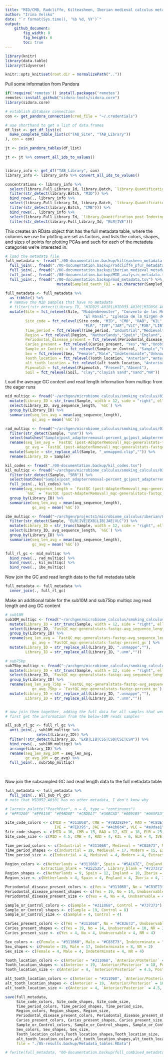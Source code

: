 ```yaml
---
title: "MID/CMB, Radcliffe, Kilteasheen, Iberian medieval calculus metadata and colors"
author: "Irina Velsko"
date: "`r format(Sys.time(), '%b %d, %Y')`"
output:
    github_document:
        fig_width: 8
        fig_height: 6
        toc: true
---
```


```r
library(knitr)
library(data.table)
library(tidyverse)

```

```r
knitr::opts_knit$set(root.dir = normalizePath(".."))
```

Pull some information from Pandora
```r

if(!require('remotes')) install.packages('remotes')
remotes::install_github("sidora-tools/sidora.core")
library(sidora.core)

# establish database connection
con <- get_pandora_connection(cred_file = "~/.credentials")

```

```r
# use shorthand to get a list of data.frames
df_list <- get_df_list(c(
  make_complete_table_list(c("TAB_Site", "TAB_Library"))
), con = con)

jt <- join_pandora_tables(df_list)

jt <- jt %>% convert_all_ids_to_values()


library_info <- get_df("TAB_Library", con)
library_info <- library_info %>% convert_all_ids_to_values()

```

```r

concentrations <- library_info %>%
  select(library.Full_Library_Id, library.Batch, `library.Quantification_post-Indexing_total`) %>%
  filter(str_detect(library.Batch, "MID")) %>%
  bind_rows(., library_info %>%
  select(library.Full_Library_Id, library.Batch, `library.Quantification_post-Indexing_total`) %>%
  filter(str_detect(library.Batch, "CMB"))) %>%
  bind_rows(., library_info %>%
  select(library.Full_Library_Id, `library.Quantification_post-Indexing_total`) %>%
  filter(str_detect(library.Full_Library_Id, "ELR|IVE")))


```


This creates an RData object that has the full metadata table, where the columns
we use for plotting are set as factors, and lists the colors, shapes, and sizes of
points for plotting PCAs and such for each of the metadata categories we're
interested in.
```r
# load the metadata file
full_metadata <- fread("./00-documentation.backup/kilteasheen_metadata.tsv") %>%
  full_join(., fread("./00-documentation.backup/radcliffe_pfuT_metadata.tsv")) %>%
  full_join(., fread("./00-documentation.backup/iberian_medieval_metadata.tsv")) %>%
  full_join(., fread("./00-documentation.backup/MID_analysis_metadata.tsv")) %>%
  full_join(., fread("./00-documentation.backup/mod_metadata.tsv") %>%
                       mutate(Sampled_teeth_FDI = as.character(Sampled_teeth_FDI)))

full_metadata <- full_metadata %>%
  as_tibble() %>%
  # remove the MID samples that have no metadata
  # filter(!str_detect(Library_ID, "MID025.A0101|MID033.A0101|MID056.A0101|MID065.A0101|MID068.A0101|MID076.A0101|MID078.A0101")) %>%
  mutate(Site = fct_relevel(Site, "Middenbeemster", "Convento de los Mercedarios de Burtzena", "Radcliffe", "Kilteasheen",
                                   "El Raval", "Iglesia de la Virgen de la Estrella","Jaen","Valencia","Extraction_blank","Library_blank"),
         Site_code = fct_relevel(Site_code, "MID", "CMB", "RAD", "KIL",
                                   "ELR", "IVE","JAE","VLC","EXB","LIB","DEN","SOL"),
         Time_period = fct_relevel(Time_period, "Industrial","Medieval","Modern","Extraction_blank","Library_blank"),
         Region = fct_relevel(Region, "Netherlands","Spain","England", "Ireland","Iberia"),
         Periodontal_disease_present = fct_relevel(Periodontal_disease_present, "Yes","No","Unobservable","NR"),
         Caries_present = fct_relevel(Caries_present, "Yes","No","Unobservable","NR"),
         Sample_or_Control = fct_relevel(Sample_or_Control, "Sample","Control"),
         Sex = fct_relevel(Sex, "Female","Male","Indeterminate","Unknown","NR"),
         Tooth_location = fct_relevel(Tooth_location, "Anterior","Anterior/Posterior","Posterior","Unknown"),
         alt_tooth_location = fct_relevel(alt_tooth_location, "Anterior","Anterior/Posterior","Posterior","Unknown"),
         Pipenotch = fct_relevel(Pipenotch, "Present","Absent"),
         Soil = fct_relevel(Soil, "clay","clayish sand","sand","NR"))

```

Load the average GC content and read length information from multiqc from the
eager runs
```r

mid_multiqc <- fread("~/archgen/microbiome_calculus/smoking_calculus/03-preprocessing/eager2/eager2_run/multiqc/multiqc_data/multiqc_fastqc_1.txt") %>%
  mutate(Library_ID = str_trunc(Sample, width = 12, side = "right", ellipsis = "")) %>%
  select(Library_ID, avg_sequence_length, `%GC`) %>%
  group_by(Library_ID) %>%
  summarize(seq_len_avg = mean(avg_sequence_length),
            gc_avg = mean(`%GC`))

rad_multiqc <- fread("~/archgen/microbiome_calculus/smoking_calculus/03-preprocessing/radcliffe_pfuT/eager2/multiqc/radcliffe_pfuT_tsv_multiqc_report_data/multiqc_general_stats.txt") %>%
  filter(str_detect(Sample, "unm")) %>%
  select(matches("Sample|post_adapterremoval-percent_gc|post_adapterremoval-avg_sequence_length")) %>%
  rename(seq_len_avg = `FastQC (post-AdapterRemoval)_mqc-generalstats-fastqc_post_adapterremoval-avg_sequence_length`,
         gc_avg = `FastQC (post-AdapterRemoval)_mqc-generalstats-fastqc_post_adapterremoval-percent_gc`) %>%
  mutate(Sample = str_replace_all(Sample, "_unmapped.clip","")) %>%
  rename(Library_ID = Sample)

kil_codes <- fread("./00-documentation.backup/kil_codes.tsv")
kil_multiqc <- fread("~/archgen/microbiome_calculus/smoking_calculus/03-preprocessing/kilteasheen/eager2/multiqc/multiqc_data/multiqc_general_stats.txt") %>%
  filter(str_detect(Sample, "SRR")) %>%
  select(matches("Sample|post_adapterremoval-percent_gc|post_adapterremoval-avg_sequence_length")) %>%
  full_join(., kil_codes) %>%
  rename(avg_sequence_length = `FastQC (post-AdapterRemoval)_mqc-generalstats-fastqc_post_adapterremoval-avg_sequence_length`,
         `%GC` = `FastQC (post-AdapterRemoval)_mqc-generalstats-fastqc_post_adapterremoval-percent_gc`) %>%
  group_by(Library_ID) %>%
  summarize(seq_len_avg = mean(avg_sequence_length),
            gc_avg = mean(`%GC`))

ibe_multiqc <- fread("~/archgen/projects1/microbiome_calculus/iberian/03-preprocessing/screening/eager2/multiqc/multiqc_data/multiqc_fastqc_1.txt") %>%
  filter(str_detect(Sample, "ELR|IVE|EXB|LIB|JAE|VLC")) %>%
  mutate(Library_ID = str_trunc(Sample, width = 12, side = "right", ellipsis = "")) %>%
  select(Library_ID, avg_sequence_length, `%GC`) %>%
  group_by(Library_ID) %>%
  summarize(seq_len_avg = mean(avg_sequence_length),
            gc_avg = mean(`%GC`))

full_rl_gc <- mid_multiqc %>%
  bind_rows(., rad_multiqc) %>%
  bind_rows(., kil_multiqc) %>%
  bind_rows(., ibe_multiqc)

```

Now join the GC and read length data to the full metadata table
```r
full_metadata <- full_metadata %>%
  inner_join(., full_rl_gc)

```

Make an additional table for the sub10M and sub75bp multiqc avg read length and avg GC content
```r
# sub10M
sub10M_multiqc <- fread("~/archgen/microbiome_calculus/smoking_calculus/03-preprocessing/depth_check/sub10M/FastQC/multiqc_data/multiqc_general_stats.txt") %>%
  mutate(Library_ID = str_trunc(Sample, width = 12, side = "right", ellipsis = "")) %>%
  select(Library_ID, `FastQC_mqc-generalstats-fastqc-avg_sequence_length`, `FastQC_mqc-generalstats-fastqc-percent_gc`) %>%
  group_by(Library_ID) %>%
  rename(seq_len_avg = `FastQC_mqc-generalstats-fastqc-avg_sequence_length`,
            gc_avg = `FastQC_mqc-generalstats-fastqc-percent_gc`) %>%
  mutate(Library_ID = str_replace_all(Library_ID, ".unmappe",""),
         Library_ID = str_replace_all(Library_ID, ".unm",""))

# sub75bp
sub75bp_multiqc <- fread("~/archgen/microbiome_calculus/smoking_calculus/03-preprocessing/read_len_check/sub75bp/FastQC/multiqc_data/multiqc_general_stats.txt") %>%
  mutate(Library_ID = str_trunc(Sample, width = 12, side = "right", ellipsis = "")) %>%
  select(Library_ID, `FastQC_mqc-generalstats-fastqc-avg_sequence_length`, `FastQC_mqc-generalstats-fastqc-percent_gc`) %>%
  group_by(Library_ID) %>%
  rename(seq_len_avg_75bp = `FastQC_mqc-generalstats-fastqc-avg_sequence_length`,
            gc_avg_75bp = `FastQC_mqc-generalstats-fastqc-percent_gc`) %>%
  mutate(Library_ID = str_replace_all(Library_ID, ".unmappe",""),
         Library_ID = str_replace_all(Library_ID, ".unm",""))


# now join them together, adding the full data for all samples that were alredy below 10M reads
# first get the information from the below-10M reads samples

all_sub_rl_gc <- full_rl_gc %>%
  anti_join(., sub10M_multiqc %>%
              select(Library_ID)) %>%
  filter(!str_detect(Library_ID, "EXB|LIB|CSS|CSD|CSL|CSN")) %>%
  bind_rows(., sub10M_multiqc) %>%
  arrange(Library_ID) %>%
  rename(seq_len_avg_10M = seq_len_avg,
         gc_avg_10M = gc_avg) %>%
  full_join(., sub75bp_multiqc)
           
          
```

Now join the subsampled GC and read length data to the full metadata table
```r
full_metadata <- full_metadata %>%
  full_join(., all_sub_rl_gc) 
# note that MID052.A0101 has no other metadata, I don't know why

```


```r
# lacroix_palette("PeachPear", n = 8, type = "continuous")
# "#FF3200" "#EF8158" "#E9BD8E" "#CBDDA7" "#38BCAD" "#0B91B5" "#065FA3" "#172869"

Site_code_colors <- c(MID = "#311068", CMB = "#7B2382FF", RAD = "#C83E73", KIL = "#E95562", ELR = "#FEA873",
                      IVE = "#FED395", JAE = "#41b6c4", VLC = "#a0dae1", EXB = "#252525", LIB = "#737373", DEN = "#252525", SOL = "#252525")
Site_code_shapes <- c(MID = 16, CMB = 15, RAD = 17, KIL = 18, ELR = 25, IVE = 14, JAE = 13, VLC = 13, EXB = 4, LIB = 3, Dentin = 3, Soil = 3)
Site_code_size <- c(MID = 4.5, CMB = 4, RAD = 4, KIL = 6, ELR = 4, IVE = 4, JAE = 4, VLC = 4, EXB = 4, LIB = 4, Dentin = 3, Soil = 3)

Time_period_colors <- c(Industrial = "#311068", Medieval = "#C83E73", Modern = "#41b6c4", Extraction_blank = "#252525", Library_blank = "#737373", Soil = "black")
Time_period_shapes <- c(Industrial = 19, Medieval = 17, Modern = 15, Extraction_blank = 4, Library_blank = 3)
Time_period_size <- c(Industrial = 4, Medieval = 4, Modern = 4, Extraction_blank = 4, Library_blank = 4)

Region_colors <- c(Netherlands = "#311068", Spain = "#5A167E", England = "#C83E73", Iberia = "#FEA873", Ireland = "#E95562",
                Extraction_blank = "#252525", Library_blank = "#737373")
Region_shapes <- c(Netherlands = 9, Spain = 12, England = 10, Iberia = 7, Ireland = 13, Extraction_blank = 4, Library_blank = 3)
Region_size <- c(Netherlands = 4, Spain = 4, England = 4, Iberia = 4, Ireland = 4, Extraction_blank = 4, Library_blank = 4)

Periodontal_disease_present_colors <- c(Yes = "#311068", No = "#C83E73", Unobservable = "#737373", NR = "gray80")
Periodontal_disease_present_shapes <- c(Yes = 19, No = 14, Unobservable = 10, NR = 2)
Periodontal_disease_present_size <- c(Yes = 4, No = 4, Unobservable = 4, NR = 4)

Sample_or_Control_colors <- c(Sample = "#311068", Control = "#737373")
Sample_or_Control_shapes <- c(Sample = 19, Control = 8)
Sample_or_Control_size <- c(Sample = 4, Control = 4)

Caries_present_colors <- c(Yes = "#311068", No = "#C83E73", Unobservable = "#737373", NR = "gray80")
Caries_present_shapes <- c(Yes = 19, No = 14, Unobservable = 10, NR = 2)
Caries_present_size <- c(Yes = 4, No = 4, Unobservable = 4, NR = 4)

Sex_colors <- c(Female = "#311068", Male = "#C83E73", Indeterminate = "#737373",Unknown = "grey50", NR = "gray80")
Sex_shapes <- c(Female = 19, Male = 17, Indeterminate = 8, NR = 2)
Sex_size <- c(Female = 4, Male = 4, Indeterminate = 4, NR = 4)

Tooth_location_colors <- c(Anterior = "#311068", `Anterior/Posterior` = "#C83E73", Posterior = "#FEA873", Unknown = "#737373")
Tooth_location_shapes <- c(Anterior = 19, `Anterior/Posterior` = 18, Posterior = 17, Unknown = 8)
Tooth_location_size <- c(Anterior = 4, `Anterior/Posterior` = 4.5, Posterior = 4, Unknown = 4)

alt_tooth_location_colors <- c(Anterior = "#311068", `Anterior/Posterior` = "#C83E73", Posterior = "#FEA873", Unknown = "#737373")
alt_tooth_location_shapes <- c(Anterior = 19, `Anterior/Posterior` = 18, Posterior = 17, Unknown = 8)
alt_tooth_location_size <- c(Anterior = 4, `Anterior/Posterior` = 4.5, Posterior = 4, Unknown = 4)

```


```r
save(full_metadata, 
     Site_code_colors, Site_code_shapes, Site_code_size,
     Time_period_colors, Time_period_shapes, Time_period_size,
     Region_colors, Region_shapes, Region_size,
     Periodontal_disease_present_colors, Periodontal_disease_present_shapes, Periodontal_disease_present_size,
     Caries_present_colors, Caries_present_shapes, Caries_present_size, 
     Sample_or_Control_colors, Sample_or_Control_shapes, Sample_or_Control_size, 
     Sex_colors, Sex_shapes, Sex_size, 
     Tooth_location_colors,Tooth_location_shapes,Tooth_location_size,
     alt_tooth_location_colors,alt_tooth_location_shapes,alt_tooth_location_size,
     file = "./05-results.backup/Metadata_tables.RData")

# fwrite(full_metadata, "00-documentation.backup/full_combined_metadata.tsv", sep = "\t", quote = F, na = "NA")

```


